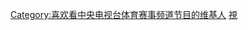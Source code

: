 {{Userbox
  |id=5+
  |id-c=#00FFFF
  |info=这个用户喜欢收看'''[[中央电视台体育赛事频道]]'''的节目。
  |info-c=#E6E6FA
  |info-s=10
  |border-c=#FFFFFF
}} <includeonly>[[Category:喜欢看中央电视台体育赛事频道节目的维基人]]</includeonly><noinclude>
[[Category:媒體用戶框模板|視]]
</noinclude>